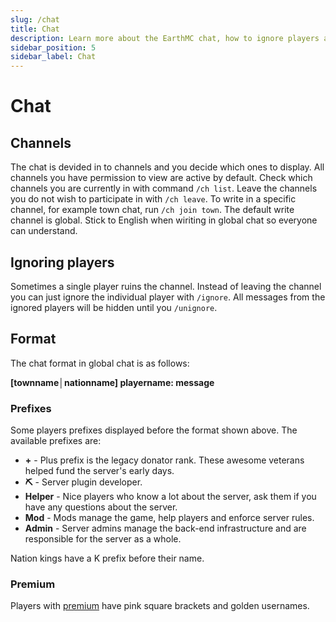 ---
slug: /chat
title: Chat
description: Learn more about the EarthMC chat, how to ignore players and switch channels.
sidebar_position: 5
sidebar_label: Chat
---
# Chat
## Channels
The chat is devided in to channels and you decide which ones to display. All channels you have permission to view are active by default. Check which channels you are currently in with command `/ch list`. Leave the channels you do not wish to participate in with `/ch leave`. To write in a specific channel, for example town chat, run `/ch join town`. The default write channel is global. Stick to English when wiriting in global chat so everyone can understand.

## Ignoring players
Sometimes a single player ruins the channel. Instead of leaving the channel you can just ignore the individual player with `/ignore`. All messages from the ignored players will be hidden until you `/unignore`.

## Format
The chat format in global chat is as follows:

**[townname│nationname] playername: message**

### Prefixes
Some players prefixes displayed before the format shown above. The available prefixes are:
* **+** - Plus prefix is the legacy donator rank. These awesome veterans helped fund the server's early days.
* **⛏** - Server plugin developer.
* **Helper** - Nice players who know a lot about the server, ask them if you have any questions about the server.
* **Mod** - Mods manage the game, help players and enforce server rules. 
* **Admin** - Server admins manage the back-end infrastructure and are responsible for the server as a whole. 

Nation kings have a K prefix before their name.

### Premium
Players with [premium](https://earthmc.net/premium/) have pink square brackets and golden usernames.